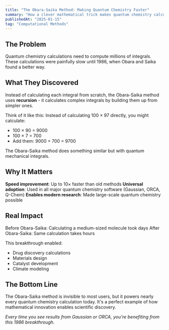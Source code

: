 ```yaml
---
title: "The Obara-Saika Method: Making Quantum Chemistry Faster"
summary: "How a clever mathematical trick makes quantum chemistry calculations 10x faster."
publishedAt: "2025-01-15"
tag: "Computational Methods"
---
```


## The Problem

Quantum chemistry calculations need to compute millions of integrals. These calculations were painfully slow until 1986, when Obara and Saika found a better way.

## What They Discovered

Instead of calculating each integral from scratch, the Obara-Saika method uses **recursion** - it calculates complex integrals by building them up from simpler ones.

Think of it like this: Instead of calculating 100 × 97 directly, you might calculate:
- 100 × 90 = 9000
- 100 × 7 = 700  
- Add them: 9000 + 700 = 9700

The Obara-Saika method does something similar but with quantum mechanical integrals.

## Why It Matters

**Speed improvement**: Up to 10× faster than old methods
**Universal adoption**: Used in all major quantum chemistry software (Gaussian, ORCA, Q-Chem)
**Enables modern research**: Made large-scale quantum chemistry possible

## Real Impact

Before Obara-Saika: Calculating a medium-sized molecule took days
After Obara-Saika: Same calculation takes hours

This breakthrough enabled:
- Drug discovery calculations
- Materials design
- Catalyst development
- Climate modeling

## The Bottom Line

The Obara-Saika method is invisible to most users, but it powers nearly every quantum chemistry calculation today. It's a perfect example of how mathematical innovation enables scientific discovery.

*Every time you see results from Gaussian or ORCA, you're benefiting from this 1986 breakthrough.*